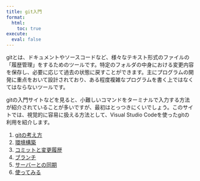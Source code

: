 ```yaml
---
title: git入門
format:
  html:
    toc: true
execute:
  eval: false
---
```


gitとは、ドキュメントやソースコードなど、様々なテキスト形式のファイルの「履歴管理」をするためのツールです。特定のフォルダの中身における変更内容を保存し、必要に応じて過去の状態に戻すことができます。主にプログラムの開発に重点をおいて設計されており、ある程度複雑なプログラムを書く上ではなくてはならないツールです。

gitの入門サイトなどを見ると、小難しいコマンドをターミナルで入力する方法が紹介されていることが多いですが、最初はとっつきにくいでしょう。このサイトでは、視覚的に容易に扱える方法として、Visual Studio Codeを使ったgitの利用を紹介します。

1. [gitの考え方](git/concept.qmd)
1. [環境構築](git/setup.qmd)
1. [コミットと変更履歴](git/commit.qmd)
1. [ブランチ](git/branch.qmd)
1. [サーバーとの同期](git/pullpush.qmd)
1. [使ってみる](git/howtouse.md)
<!-- 1. [実践的な使い方](git/gitflow.md):ignore、module、pull request -->
